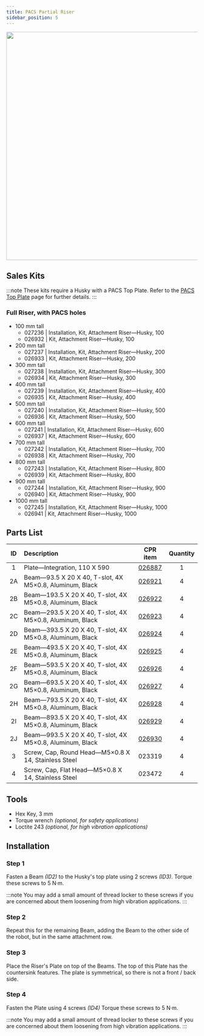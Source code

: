 ```yaml
---
title: PACS Partial Riser
sidebar_position: 5
---
```


<center>
  <img
    src="/img/robot_images/husky_images/robot_husky_27.png"
    width="600"
  />
</center>

## Sales Kits

:::note
These kits require a Husky with a PACS Top Plate.
Refer to the [PACS Top Plate](./pacs_top_plate_husky) page for further details.
:::

### Full Riser, with PACS holes

- 100 mm tall
  - 027236 | Installation, Kit, Attachment Riser—Husky, 100
  - 026932 | Kit, Attachment Riser—Husky, 100
- 200 mm tall
  - 027237 | Installation, Kit, Attachment Riser—Husky, 200
  - 026933 | Kit, Attachment Riser—Husky, 200
- 300 mm tall
  - 027238 | Installation, Kit, Attachment Riser—Husky, 300
  - 026934 | Kit, Attachment Riser—Husky, 300
- 400 mm tall
  - 027239 | Installation, Kit, Attachment Riser—Husky, 400
  - 026935 | Kit, Attachment Riser—Husky, 400
- 500 mm tall
  - 027240 | Installation, Kit, Attachment Riser—Husky, 500
  - 026936 | Kit, Attachment Riser—Husky, 500
- 600 mm tall
  - 027241 | Installation, Kit, Attachment Riser—Husky, 600
  - 026937 | Kit, Attachment Riser—Husky, 600
- 700 mm tall
  - 027242 | Installation, Kit, Attachment Riser—Husky, 700
  - 026938 | Kit, Attachment Riser—Husky, 700
- 800 mm tall
  - 027243 | Installation, Kit, Attachment Riser—Husky, 800
  - 026939 | Kit, Attachment Riser—Husky, 800
- 900 mm tall
  - 027244 | Installation, Kit, Attachment Riser—Husky, 900
  - 026940 | Kit, Attachment Riser—Husky, 900
- 1000 mm tall
  - 027245 | Installation, Kit, Attachment Riser—Husky, 1000
  - 026941 | Kit, Attachment Riser—Husky, 1000

## Parts List

| ID  | Description                                              |                       CPR item                       | Quantity |
| :-: | :------------------------------------------------------- | :--------------------------------------------------: | :------: |
|  1  | Plate—Integration, 110 X 590                             |   [026887](/assets/pdf/clearpath_robotics_026887.pdf)    |    1     |
| 2A  | Beam—93.5 X 20 X 40, T-slot, 4X M5×0.8, Aluminum, Black  | [026921](/assets/pdf/clearpath_robotics_026921-TDS1.pdf) |    4     |
| 2B  | Beam—193.5 X 20 X 40, T-slot, 4X M5×0.8, Aluminum, Black | [026922](/assets/pdf/clearpath_robotics_026922-TDS1.pdf) |    4     |
| 2C  | Beam—293.5 X 20 X 40, T-slot, 4X M5×0.8, Aluminum, Black | [026923](/assets/pdf/clearpath_robotics_026923-TDS1.pdf) |    4     |
| 2D  | Beam—393.5 X 20 X 40, T-slot, 4X M5×0.8, Aluminum, Black | [026924](/assets/pdf/clearpath_robotics_026924-TDS1.pdf) |    4     |
| 2E  | Beam—493.5 X 20 X 40, T-slot, 4X M5×0.8, Aluminum, Black | [026925](/assets/pdf/clearpath_robotics_026925-TDS1.pdf) |    4     |
| 2F  | Beam—593.5 X 20 X 40, T-slot, 4X M5×0.8, Aluminum, Black | [026926](/assets/pdf/clearpath_robotics_026926-TDS1.pdf) |    4     |
| 2G  | Beam—693.5 X 20 X 40, T-slot, 4X M5×0.8, Aluminum, Black | [026927](/assets/pdf/clearpath_robotics_026927-TDS1.pdf) |    4     |
| 2H  | Beam—793.5 X 20 X 40, T-slot, 4X M5×0.8, Aluminum, Black | [026928](/assets/pdf/clearpath_robotics_026928-TDS1.pdf) |    4     |
| 2I  | Beam—893.5 X 20 X 40, T-slot, 4X M5×0.8, Aluminum, Black | [026929](/assets/pdf/clearpath_robotics_026929-TDS1.pdf) |    4     |
| 2J  | Beam—993.5 X 20 X 40, T-slot, 4X M5×0.8, Aluminum, Black | [026930](/assets/pdf/clearpath_robotics_026930-TDS1.pdf) |    4     |
|  3  | Screw, Cap, Round Head—M5×0.8 X 14, Stainless Steel      |                        023319                        |    4     |
|  4  | Screw, Cap, Flat Head—M5×0.8 X 14, Stainless Steel       |                        023472                        |    4     |

## Tools

- Hex Key, 3 mm
- Torque wrench _(optional, for safety applications)_
- Loctite 243 _(optional, for high vibration applications)_

## Installation

### Step 1

Fasten a Beam _(ID2)_ to the Husky's top plate using 2 screws _(ID3)_.
Torque these screws to 5 N·m.

:::note
You may add a small amount of thread locker to these screws if you are concerned about them loosening from high vibration applications.
:::

### Step 2

Repeat this for the remaining Beam, adding the Beam to the other side of the robot, but in the same attachment row.

### Step 3

Place the Riser's Plate on top of the Beams.
The top of this Plate has the countersink features.
The plate is symmetrical, so there is not a front / back side.

### Step 4

Fasten the Plate using 4 screws _(ID4)_
Torque these screws to 5 N·m.

:::note
You may add a small amount of thread locker to these screws if you are concerned about them loosening from high vibration applications.
:::
